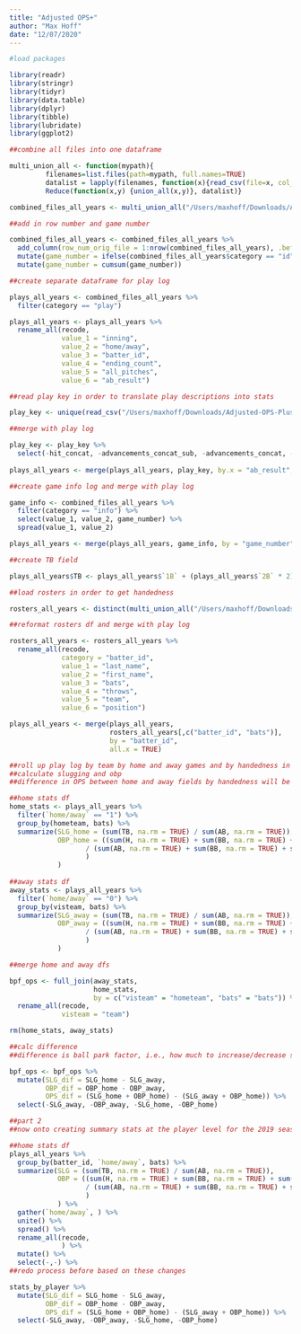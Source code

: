 ```yaml
---
title: "Adjusted OPS+"
author: "Max Hoff"
date: "12/07/2020"
---
```


```r
#load packages

library(readr)
library(stringr)
library(tidyr)
library(data.table)
library(dplyr)
library(tibble)
library(lubridate)
library(ggplot2)
```

```r
##combine all files into one dataframe

multi_union_all <- function(mypath){
         filenames=list.files(path=mypath, full.names=TRUE)
         datalist = lapply(filenames, function(x){read_csv(file=x, col_names = c("category", "value_1", "value_2", "value_3", "value_4", "value_5", "value_6"))})
         Reduce(function(x,y) {union_all(x,y)}, datalist)}

combined_files_all_years <- multi_union_all("/Users/maxhoff/Downloads/Adjusted-OPS-Plus-Part-1-Creating-Handedness-Ball-Park-Factors-main/data/play_by_play")
```

```r
##add in row number and game number

combined_files_all_years <- combined_files_all_years %>%
  add_column(row_num_orig_file = 1:nrow(combined_files_all_years), .before = "category") %>%
  mutate(game_number = ifelse(combined_files_all_years$category == "id",1,0)) %>%
  mutate(game_number = cumsum(game_number))
```

```r
##create separate dataframe for play log

plays_all_years <- combined_files_all_years %>%
  filter(category == "play")

plays_all_years <- plays_all_years %>%
  rename_all(recode, 
             value_1 = "inning",
             value_2 = "home/away",
             value_3 = "batter_id",
             value_4 = "ending_count",
             value_5 = "all_pitches",
             value_6 = "ab_result")
```

```r
##read play key in order to translate play descriptions into stats

play_key <- unique(read_csv("/Users/maxhoff/Downloads/Adjusted-OPS-Plus-Part-1-Creating-Handedness-Ball-Park-Factors-main/data/play_key_v2.csv"))
```

```r
##merge with play log

play_key <- play_key %>%
  select(-hit_concat, -advancements_concat_sub, -advancements_concat, -X16)
  
plays_all_years <- merge(plays_all_years, play_key, by.x = "ab_result", by.y = "play", all.x = TRUE)
```

```r
##create game info log and merge with play log

game_info <- combined_files_all_years %>%
  filter(category == "info") %>%
  select(value_1, value_2, game_number) %>%
  spread(value_1, value_2)

plays_all_years <- merge(plays_all_years, game_info, by = "game_number")
```

```r
##create TB field

plays_all_years$TB <- plays_all_years$`1B` + (plays_all_years$`2B` * 2) + (plays_all_years$`3B` * 3) + (plays_all_years$HR * 4)
```

```r
##load rosters in order to get handedness

rosters_all_years <- distinct(multi_union_all("/Users/maxhoff/Downloads/Adjusted-OPS-Plus-Part-1-Creating-Handedness-Ball-Park-Factors-main/data/rosters_all_years"))
```

```r
##reformat rosters df and merge with play log

rosters_all_years <- rosters_all_years %>%
  rename_all(recode, 
             category = "batter_id",
             value_1 = "last_name",
             value_2 = "first_name",
             value_3 = "bats",
             value_4 = "throws",
             value_5 = "team",
             value_6 = "position")

plays_all_years <- merge(plays_all_years, 
                         rosters_all_years[,c("batter_id", "bats")], 
                         by = "batter_id", 
                         all.x = TRUE)
```

```r
##roll up play log by team by home and away games and by handedness in order to start creating ball park factors
##calculate slugging and obp
##difference in OPS between home and away fields by handedness will be basis of ball park factor calcs

##home stats df
home_stats <- plays_all_years %>%
  filter(`home/away` == "1") %>% 
  group_by(hometeam, bats) %>% 
  summarize(SLG_home = (sum(TB, na.rm = TRUE) / sum(AB, na.rm = TRUE)),
            OBP_home = ((sum(H, na.rm = TRUE) + sum(BB, na.rm = TRUE) + sum(HBP, na.rm = TRUE))
                   / (sum(AB, na.rm = TRUE) + sum(BB, na.rm = TRUE) + sum(HBP, na.rm = TRUE) + sum(SF, na.rm = TRUE))
                   )
            )
 
##away stats df
away_stats <- plays_all_years %>%
  filter(`home/away` == "0") %>% 
  group_by(visteam, bats) %>% 
  summarize(SLG_away = (sum(TB, na.rm = TRUE) / sum(AB, na.rm = TRUE)),
            OBP_away = ((sum(H, na.rm = TRUE) + sum(BB, na.rm = TRUE) + sum(HBP, na.rm = TRUE))
                   / (sum(AB, na.rm = TRUE) + sum(BB, na.rm = TRUE) + sum(HBP, na.rm = TRUE) + sum(SF, na.rm = TRUE))
                   )
            )
```

```r
##merge home and away dfs

bpf_ops <- full_join(away_stats, 
                     home_stats, 
                     by = c("visteam" = "hometeam", "bats" = "bats")) %>% 
  rename_all(recode, 
             visteam = "team")

rm(home_stats, away_stats)
```

```r
##calc difference
##difference is ball park factor, i.e., how much to increase/decrease stats for each player

bpf_ops <- bpf_ops %>%
  mutate(SLG_dif = SLG_home - SLG_away,
         OBP_dif = OBP_home - OBP_away,
         OPS_dif = (SLG_home + OBP_home) - (SLG_away + OBP_home)) %>%
  select(-SLG_away, -OBP_away, -SLG_home, -OBP_home)
```

```r
##part 2
##now onto creating summary stats at the player level for the 2019 season

##home stats df
plays_all_years %>%
  group_by(batter_id, `home/away`, bats) %>% 
  summarize(SLG = (sum(TB, na.rm = TRUE) / sum(AB, na.rm = TRUE)),
            OBP = ((sum(H, na.rm = TRUE) + sum(BB, na.rm = TRUE) + sum(HBP, na.rm = TRUE))
                   / (sum(AB, na.rm = TRUE) + sum(BB, na.rm = TRUE) + sum(HBP, na.rm = TRUE) + sum(SF, na.rm = TRUE))
                   )
            ) %>%
  gather(`home/away`, ) %>%
  unite() %>%
  spread() %>%
  rename_all(recode,
             ) %>%  
  mutate() %>%
  select(-,-) %>%
##redo process before based on these changes

stats_by_player %>%
  mutate(SLG_dif = SLG_home - SLG_away,
         OBP_dif = OBP_home - OBP_away,
         OPS_dif = (SLG_home + OBP_home) - (SLG_away + OBP_home)) %>%
  select(-SLG_away, -OBP_away, -SLG_home, -OBP_home)
```